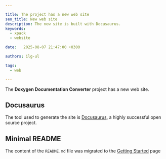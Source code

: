 ```yaml
---

title: The project has a new web site
seo_title: New web site
description: The new site is built with Docusaurus.
keywords:
  - xpack
  - website

date:   2025-08-07 21:47:00 +0300

authors: ilg-ul

tags:
  - web

---
```



The **Doxygen Documentation Converter** project has a new web site.

<!--truncate-->

<PageMetadata title={frontMatter.seo_title} />

## Docusaurus

The tool used to generate the site is [Docusaurus](https://docusaurus.io),
a highly successful open source project.

## Minimal README

The content of the `README.md` file was migrated to the
[Getting Started](/docs/getting-started/) page
